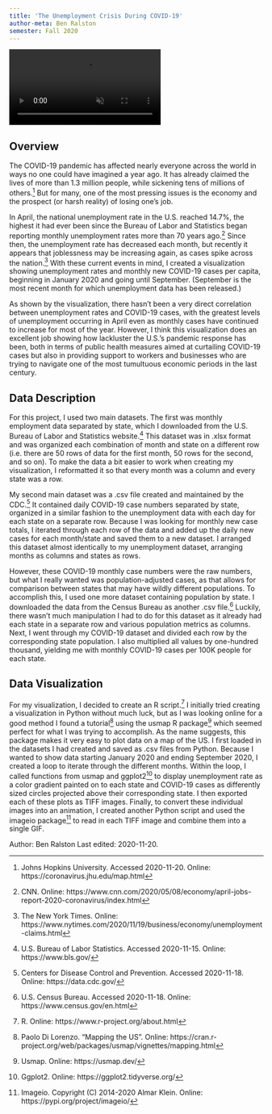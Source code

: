 ```yaml
---
title: 'The Unemployment Crisis During COVID-19'
author-meta: Ben Ralston
semester: Fall 2020
---
```


<!-- VIDEO ON LOOP: see styles.css for formatting -->
<div class="video-wrapper">
  <video id="scaledvideo" controls preload="true" autoplay loop muted>
    <source src="https://drdavis.space/teaching/ds/sdd/media/2020/11/pandemic_unemployment.mp4" >
  </video>
</div>

## Overview

The COVID-19 pandemic has affected nearly everyone across the world in ways no one could have imagined a year ago.
It has already claimed the lives of more than 1.3 million people, while sickening tens of millions of others.[^JHU]
But for many, one of the most pressing issues is the economy and the prospect (or harsh reality) of losing one’s job.

In April, the national unemployment rate in the U.S. reached 14.7%, the highest it had ever been since the Bureau of Labor and Statistics began reporting monthly unemployment rates more than 70 years ago.[^CNN]
Since then, the unemployment rate has decreased each month, but recently it appears that joblessness may be increasing again, as cases spike across the nation.[^NYTIMES]
With these current events in mind, I created a visualization showing unemployment rates and monthly new COVID-19 cases per capita, beginning in January 2020 and going until September.
(September is the most recent month for which unemployment data has been released.)

As shown by the visualization, there hasn’t been a very direct correlation between unemployment rates and COVID-19 cases, with the greatest levels of unemployment occurring in April even as monthly cases have continued to increase for most of the year.
However, I think this visualization does an excellent job showing how lackluster the U.S.’s pandemic response has been, both in terms of public health measures aimed at curtailing COVID-19 cases but also in providing support to workers and businesses who are trying to navigate one of the most tumultuous economic periods in the last century.

## Data Description

For this project, I used two main datasets.
The first was monthly employment data separated by state, which I downloaded from the U.S. Bureau of Labor and Statistics website.[^USBLS]
This dataset was in .xlsx format and was organized each combination of month and state on a different row (i.e. there are 50 rows of data for the first month, 50 rows for the second, and so on).
To make the data a bit easier to work when creating my visualization, I reformatted it so that every month was a column and every state was a row.

My second main dataset was a .csv file created and maintained by the CDC.[^CDC]
It contained daily COVID-19 case numbers separated by state, organized in a similar fashion to the unemployment data with each day for each state on a separate row.
Because I was looking for monthly new case totals, I iterated through each row of the data and added up the daily new cases for each month/state and saved them to a new dataset.
I arranged this dataset almost identically to my unemployment dataset, arranging months as columns and states as rows.

However, these COVID-19 monthly case numbers were the raw numbers, but what I really wanted was population-adjusted cases, as that allows for comparison between states that may have wildly different populations.
To accomplish this, I used one more dataset containing population by state.
I downloaded the data from the Census Bureau as another .csv file.[^CENSUS]
Luckily, there wasn’t much manipulation I had to do for this dataset as it already had each state in a separate row and various population metrics as columns.
Next, I went through my COVID-19 dataset and divided each row by the corresponding state population.
I also multiplied all values by one-hundred thousand, yielding me with monthly COVID-19 cases per 100K people for each state.

## Data Visualization

For my visualization, I decided to create an R script.[^R]
I initially tried creating a visualization in Python without much luck, but as I was looking online for a good method I found a tutorial[^MAP_TUT] using the usmap R package[^USMAP] which seemed perfect for what I was trying to accomplish.
As the name suggests, this package makes it very easy to plot data on a map of the US.
I first loaded in the datasets I had created and saved as .csv files from Python.
Because I wanted to show data starting January 2020 and ending September 2020, I created a loop to iterate through the different months.
Within the loop, I called functions from usmap and ggplot2[^GGPLOT] to display unemployment rate as a color gradient painted on to each state and COVID-19 cases as differently sized circles projected above their corresponding state.
I then exported each of these plots as TIFF images.
Finally, to convert these individual images into an animation, I created another Python script and used the imageio package[^IMIO] to read in each TIFF image and combine them into a single GIF.

<div class="credit-line">
Author: Ben Ralston
Last edited: 2020-11-20.
</div>

[^JHU]: Johns Hopkins University. Accessed 2020-11-20. Online: https://coronavirus.jhu.edu/map.html
[^CNN]: CNN. Online: https://www.cnn.com/2020/05/08/economy/april-jobs-report-2020-coronavirus/index.html
[^NYTIMES]: The New York Times. Online: https://www.nytimes.com/2020/11/19/business/economy/unemployment-claims.html
[^USBLS]: U.S. Bureau of Labor Statistics. Accessed 2020-11-15. Online: https://www.bls.gov/
[^CDC]: Centers for Disease Control and Prevention. Accessed 2020-11-18. Online: https://data.cdc.gov/
[^CENSUS]: U.S. Census Bureau. Accessed 2020-11-18. Online: https://www.census.gov/en.html
[^R]: R. Online: https://www.r-project.org/about.html
[^MAP_TUT]: Paolo Di Lorenzo. "Mapping the US". Online: https://cran.r-project.org/web/packages/usmap/vignettes/mapping.html
[^USMAP]: Usmap. Online: https://usmap.dev/
[^GGPLOT]: Ggplot2. Online: https://ggplot2.tidyverse.org/
[^IMIO]: Imageio. Copyright (C) 2014-2020 Almar Klein. Online: https://pypi.org/project/imageio/
